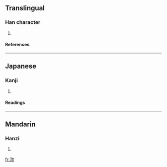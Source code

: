 {{see|濔}}

==Translingual==
===Han character===
{{Han char|rn=85|rad=水|as=05|sn=8|four=|canj=水弓火 (ENF)}}
# {{defn|Han|sort=水05}}
====References====
{{Han ref|kx=0613.110|dkj=17247|dj=1007.020|hdz=31590.030|uh=6CB5|ud=27829}}

----
==Japanese==
===Kanji===
{{ja-kanji|grade=|rs=水05}}
# {{defn|Japanese}} 
====Readings====
{{ja-readings|on=[[でい]] (dei), [[ない]] (nai)|kun=}}

----
==Mandarin==
===Hanzi===
{{cmn-hanzi|pin=[[mǐ]] (mi3)|wg=mi<sup>3</sup>}}
# {{defn|Mandarin}}

[[fr:沵]]